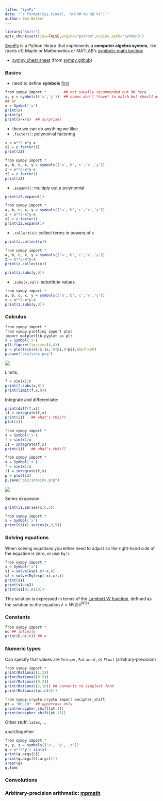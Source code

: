 ```yaml
---
title: "SymPy"
date: "`r format(Sys.time(), '%H:%M %d %B %Y')`"
author: Ben Bolker
---
```


```r
library("knitr")
opts_chunk$set(tidy=FALSE,engine="python",engine.path='python3')
```

[SymPy](http://www.sympy.org) is a Python library that implements a **computer algebra system**, like (parts of) Maple or Mathematica or MATLAB's [symbolic math toolbox](http://www.mathworks.com/products/symbolic/)

* [sympy cheat sheet](sympy_cheatsheet.pdf) (from [sympy github](https://github.com/sympy/s
ympy/tree/master/doc/cheatsheet))

### Basics

* need to define **symbols** [first](http://en.wikipedia.org/wiki/Haddocks%27_Eyes)
```r
from sympy import *        ## not usually recommended but OK here
x, y = symbols(('x','y'))  ## names don't *have* to match but should usually
## or
x = Symbol('x')
print(x)
print(y)
print(x+x+x)  ## surprise!
```
* then we can do anything we like:
<!-- nasty hacks because we can't intersperse -->
* `.factor()`: polynomial factoring
```r
z = x**2-x*y-x
z2 = z.factor())
print(z2)
```
```r
from sympy import * 
a, b, c, x, y = symbols(('a','b','c','x','y'))
z = x**2-x*y-x
z2 = z.factor()
print(z2)
```
* `.expand()`: multiply out a polynomial
```r
print(z2.expand())
```
```r
from sympy import * 
a, b, c, x, y = symbols(('a','b','c','x','y'))
z = x**2-x*y-x
z2 = z.factor()
print(z2.expand())
```
* `.collect(x)`: collect terms in powers of `x`
```r
print(z.collect(x))
```
```r
from sympy import * 
a, b, c, x, y = symbols(('a','b','c','x','y'))
z = x**2-x*y-x
print(z.collect(x))
```
```r
print(z.subs(y,0))
```
* `.subs(x,val)`: substitute values
```r
from sympy import * 
a, b, c, x, y = symbols(('a','b','c','x','y'))
z = x**2-x*y-x
print(z.subs(y,0))
```

### Calculus

```r
from sympy import *
from sympy.plotting import plot
import matplotlib.pyplot as plt
x = Symbol('x')
plt.figure(figsize=(4,4))
p = plot(sin(x)/x,(x,-6*pi,6*pi),depth=20)
p.save("pix/sinx.png")
```
![](pix/sinx.png)

Limits:

```r
f = sin(x)/x
print(f.subs(x,0))
print(limit(f,x,0))
```

Integrate and differentiate:

```r
print(diff(f,x))
i1 = integrate(f,x)
print(i1)   ## what's this??
plot(i1)
```
```r
from sympy import *
x = Symbol('x')
f = sin(x)/x
i1 = integrate(f,x)
print(i1)   ## what's this??
```

```r
from sympy import *
x = Symbol('x')
f = sin(x)/x
i1 = integrate(f,x)
p = plot(i1)
p.save("pix/intsinx.png")
```
![](pix/intsinx.png)

Series expansion:
```r
print(i1.series(x,0,5))
```
```r
from sympy import *
x = Symbol('x')
print(Si(x).series(x,0,5))
```

### Solving equations

When solving equations you either need to adjust so the right-hand
side of the equation is zero, or use `Eq()`:
```r
from sympy import *
x = Symbol('x')    
s1 = solve(exp(-x)-x,x)
s2 = solve(Eq(exp(-x),x),x)
print(s1)
print(s1==s2)
print(s1[0].n(10))
```
This solution is expressed in terms of the [Lambert W function](http://en.wikipedia.org/wiki/Lambert_W_function), defined as the solution to the equation $z= W(z) e^{W(z)}$.

### Constants

```r
from sympy import *
oo ## infinity
print(E.n(10)) ## e
```

### Numeric types

Can specify that values are `Integer`, `Rational`, or
`Float` (arbitrary-precision)

```r
from sympy import *
print(Rational(1,2))
print(Rational(0.5))
print(Rational(0.2))
print(Rational(2,10)) ## converts to simplest form
print(Rational(pi.n(4)))
```    

```r
from sympy.crypto.crypto import encipher_shift
pt = "HELLO"  ## uppercase only
print(encipher_shift(pt,1))
print(encipher_shift(pt,13))
```

Other stuff: `latex`, ...

apart/together

```r
from sympy import *
x, y, z = symbols(('x', 'y', 'z'))    
q = x**2*y + sin(x)
print(q.args[0])
print(q.args[0].args[1])
srepr(q)
q.func
```

### Convolutions


### Arbitrary-precision arithmetic: [mpmath](http://docs.sympy.org/dev/modules/mpmath/)


